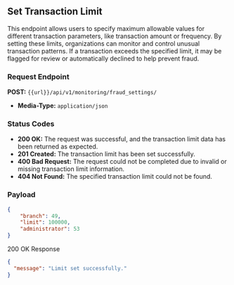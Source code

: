 ## Set Transaction Limit

This endpoint allows users to specify maximum allowable values for different transaction parameters, like transaction amount or frequency. By setting these limits, organizations can monitor and control unusual transaction patterns. 
If a transaction exceeds the specified limit, it may be flagged for review or automatically declined to help prevent fraud.

### Request Endpoint
**POST:** `{{url}}/api/v1/monitoring/fraud_settings/`

- **Media-Type:** `application/json`

### Status Codes

- **200 OK:** The request was successful, and the transaction limit data has been returned as expected.
- **201 Created:** The transaction limit has been set successfully.
- **400 Bad Request:** The request could not be completed due to invalid or missing transaction limit information.
- **404 Not Found:** The specified transaction limit could not be found.

### Payload
```json
{
    "branch": 49,
    "limit": 100000,
    "administrator": 53
}
```

200 OK Response
```json
{
  "message": "Limit set successfully."
}
```
